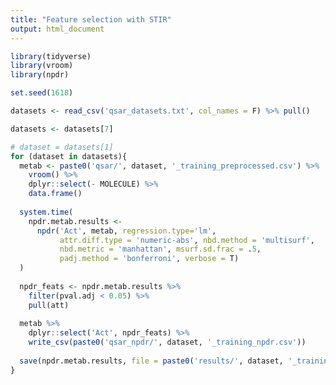 ```yaml
---
title: "Feature selection with STIR"
output: html_document
---
```


```r
library(tidyverse)
library(vroom)
library(npdr)

set.seed(1618)
```

```r
datasets <- read_csv('qsar_datasets.txt', col_names = F) %>% pull()

datasets <- datasets[7]
```


```r
# dataset = datasets[1]
for (dataset in datasets){
  metab <- paste0('qsar/', dataset, '_training_preprocessed.csv') %>%
    vroom() %>%
    dplyr::select(- MOLECULE) %>%
    data.frame()
  
  system.time(
    npdr.metab.results <-
      npdr('Act', metab, regression.type='lm',
           attr.diff.type = 'numeric-abs', nbd.method = 'multisurf',
           nbd.metric = 'manhattan', msurf.sd.frac = .5,
           padj.method = 'bonferroni', verbose = T)
  )
  
  npdr_feats <- npdr.metab.results %>%
    filter(pval.adj < 0.05) %>%
    pull(att)
  
  metab %>%
    dplyr::select('Act', npdr_feats) %>%
    write_csv(paste0('qsar_npdr/', dataset, '_training_npdr.csv'))
  
  save(npdr.metab.results, file = paste0('results/', dataset, '_training_npdr.Rdata'))
}

```

